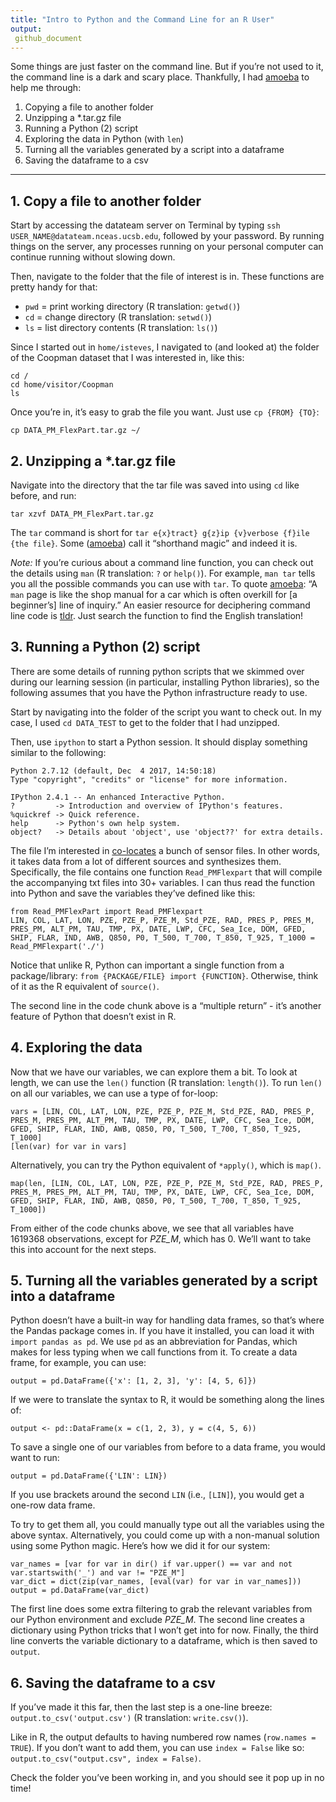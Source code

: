 ```yaml
---
title: "Intro to Python and the Command Line for an R User"
output:
 github_document
---
```


Some things are just faster on the command line. But if you're not used to it, the command line is a dark and scary place.  Thankfully, I had [amoeba](https://github.com/amoeba) to help me through:

1. Copying a file to another folder
2. Unzipping a *.tar.gz file
3. Running a Python (2) script
4. Exploring the data in Python (with `len`)
5. Turning all the variables generated by a script into a dataframe
6. Saving the dataframe to a csv

***

## 1. Copy a file to another folder

Start by accessing the datateam server on Terminal by typing `ssh USER_NAME@datateam.nceas.ucsb.edu`, followed by your password. By running things on the server, any processes running on your personal computer can continue running without slowing down.

Then, navigate to the folder that the file of interest is in. These functions are pretty handy for that:

- `pwd` = print working directory (R translation: `getwd()`)
- `cd` = change directory (R translation: `setwd()`)
- `ls` = list directory contents (R translation: `ls()`)

Since I started out in `home/isteves`, I navigated to (and looked at) the folder of the Coopman dataset that I was interested in, like this:

```
cd /
cd home/visitor/Coopman
ls
```

Once you're in, it's easy to grab the file you want. Just use `cp {FROM} {TO}`:

```
cp DATA_PM_FlexPart.tar.gz ~/
```

## 2. Unzipping a *.tar.gz file

Navigate into the directory that the tar file was saved into using `cd` like before, and run:

```
tar xzvf DATA_PM_FlexPart.tar.gz
```

The `tar` command is short for `tar e{x}tract} g{z}ip {v}verbose {f}ile {the file}`. Some ([amoeba](https://github.com/amoeba)) call it "shorthand magic" and indeed it is.

*Note:* If you're curious about a command line function, you can check out the details using `man` (R translation: `?` or `help()`). For example, `man tar` tells you all the possible commands you can use with `tar`. To quote [amoeba](https://github.com/amoeba): "A `man` page is like the shop manual for a car which is often overkill for [a beginner's] line of inquiry." An easier resource for deciphering command line code is [tldr](https://tldr.ostera.io/). Just search the function to find the English translation!

## 3. Running a Python (2) script

There are some details of running python scripts that we skimmed over during our learning session (in particular, installing Python libraries), so the following assumes that you have the Python infrastructure ready to use.

Start by navigating into the folder of the script you want to check out. In my case, I used `cd DATA_TEST` to get to the folder that I had unzipped.

Then, use `ipython` to start a Python session. It should display something similar to the following:
```
Python 2.7.12 (default, Dec  4 2017, 14:50:18) 
Type "copyright", "credits" or "license" for more information.

IPython 2.4.1 -- An enhanced Interactive Python.
?         -> Introduction and overview of IPython's features.
%quickref -> Quick reference.
help      -> Python's own help system.
object?   -> Details about 'object', use 'object??' for extra details.
```

The file I'm interested in [co-locates](https://en.wikipedia.org/wiki/Collocation_(remote_sensing)) a bunch of sensor files. In other words, it takes data from a lot of different sources and synthesizes them. Specifically, the file contains one function `Read_PMFlexpart` that will compile the accompanying txt files into 30+ variables.  I can thus read the function into Python and save the variables they've defined like this:

```
from Read_PMFlexPart import Read_PMFlexpart
LIN, COL, LAT, LON, PZE, PZE_P, PZE_M, Std_PZE, RAD, PRES_P, PRES_M, PRES_PM, ALT_PM, TAU, TMP, PX, DATE, LWP, CFC, Sea_Ice, DOM, GFED, SHIP, FLAR, IND, AWB, Q850, P0, T_500, T_700, T_850, T_925, T_1000 = Read_PMFlexpart('./')
```

Notice that unlike R, Python can important a single function from a package/library: `from {PACKAGE/FILE} import {FUNCTION}`.  Otherwise, think of it as the R equivalent of `source()`.  

The second line in the code chunk above is a "multiple return" - it's another feature of Python that doesn't exist in R.

## 4. Exploring the data

Now that we have our variables, we can explore them a bit. To look at length, we can use the `len()` function (R translation: `length()`). To run `len()` on all our variables, we can use a type of for-loop:

```
vars = [LIN, COL, LAT, LON, PZE, PZE_P, PZE_M, Std_PZE, RAD, PRES_P, PRES_M, PRES_PM, ALT_PM, TAU, TMP, PX, DATE, LWP, CFC, Sea_Ice, DOM, GFED, SHIP, FLAR, IND, AWB, Q850, P0, T_500, T_700, T_850, T_925, T_1000]
[len(var) for var in vars]
```

Alternatively, you can try the Python equivalent of `*apply()`, which is `map()`.

```
map(len, [LIN, COL, LAT, LON, PZE, PZE_P, PZE_M, Std_PZE, RAD, PRES_P, PRES_M, PRES_PM, ALT_PM, TAU, TMP, PX, DATE, LWP, CFC, Sea_Ice, DOM, GFED, SHIP, FLAR, IND, AWB, Q850, P0, T_500, T_700, T_850, T_925, T_1000])
```

From either of the code chunks above, we see that all variables have 1619368 observations, except for *PZE_M*, which has 0. We'll want to take this into account for the next steps.

## 5. Turning all the variables generated by a script into a dataframe

Python doesn't have a built-in way for handling data frames, so that's where the Pandas package comes in. If you have it installed, you can load it with `import pandas as pd`. We use `pd` as an abbreviation for Pandas, which makes for less typing when we call functions from it.  To create a data frame, for example, you can use:

```
output = pd.DataFrame({'x': [1, 2, 3], 'y': [4, 5, 6]})
```

If we were to translate the syntax to R, it would be something along the lines of:

```
output <- pd::DataFrame(x = c(1, 2, 3), y = c(4, 5, 6))
```

To save a single one of our variables from before to a data frame, you would want to run:

```
output = pd.DataFrame({'LIN': LIN})
```

If you use brackets around the second `LIN` (i.e., `[LIN]`), you would get a one-row data frame. 

To try to get them all, you could manually type out all the variables using the above syntax. Alternatively, you could come up with a non-manual solution using some Python magic. Here's how we did it for our system:

```
var_names = [var for var in dir() if var.upper() == var and not var.startswith('_') and var != "PZE_M"]
var_dict = dict(zip(var_names, [eval(var) for var in var_names]))
output = pd.DataFrame(var_dict)
```

The first line does some extra filtering to grab the relevant variables from our Python environment and exclude *PZE_M*. The second line creates a dictionary using Python tricks that I won't get into for now. Finally, the third line converts the variable dictionary to a dataframe, which is then saved to `output`.

## 6. Saving the dataframe to a csv

If you've made it this far, then the last step is a one-line breeze: `output.to_csv('output.csv')` (R translation: `write.csv()`).

Like in R, the output defaults to having numbered row names (`row.names = TRUE`). If you don't want to add them, you can use `index = False` like so: `output.to_csv("output.csv", index = False)`.

Check the folder you've been working in, and you should see it pop up in no time!
